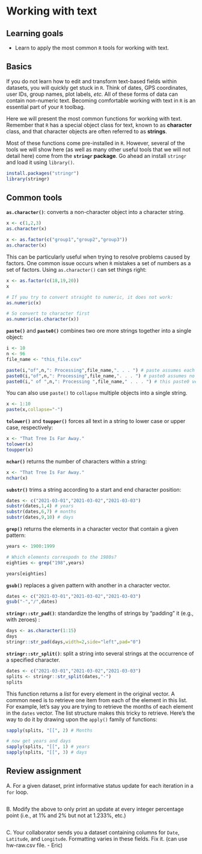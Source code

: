 # Working with text

## Learning goals {-}

* Learn to apply the most common `R` tools for working with text.


## Basics {-}

If you do not learn how to edit and transform text-based fields within datasets, you will quickly get stuck in `R`. Think of dates, GPS coordinates, user IDs, group names, plot labels, *etc.* All of these forms of data can contain non-numeric text. Becoming comfortable working with text in `R` is an essential part of your `R` toolbag.

Here we will present the most common functions for working with text. Remember that `R` has a special object class for text, known to as **character** class, and that character objects are often referred to as **strings**.  

Most of these functions come pre-installed in `R`. However, several of the tools we will show here (as well as many other useful tools that we will not detail here) come from the **`stringr` package**. Go ahead an install `stringr` and load it using `library()`.  

```r
install.packages("stringr")
library(stringr)
```

## Common tools {-}

**`as.character()`**: converts a non-character object into a character string. 

```r
x <- c(1,2,3)
as.character(x)

x <- as.factor(c("group1","group2","group3"))
as.character(x)
```

This can be particularly useful when trying to resolve problems caused by factors. One common issue occurs when `R` mistakes a set of numbers as a set of factors. Using `as.character()` can set things right:

```r
x <- as.factor(c(18,19,20))
x

# If you try to convert straight to numeric, it does not work:
as.numeric(x)

# So convert to character first
as.numeric(as.character(x))
```

**`paste()`** and **`paste0()`** combines two ore more strings together into a single object:

```r
i <- 10
n <- 96
file_name <- "this_file.csv"

paste(i,"of",n,": Processing",file_name,". . . ") # paste assumes each object is separated by " ".
paste0(i,"of",n,": Processing",file_name,". . . ") # paste0 assumes no space between objects.
paste0(i," of ",n,": Processing ",file_name," . . . ") # this paste0 version matches the initial format
```

You can also use `paste()` to `collapse` multiple objects into a single string.

```r
x <- 1:10
paste(x,collapse="-")
```

**`tolower()`** and **`toupper()`** forces all text in a string to lower case or upper case, respectively:

```r
x <- "That Tree Is Far Away."
tolower(x)
toupper(x)
```

**`nchar()`** returns the number of characters within a string:

```r
x <- "That Tree Is Far Away."
nchar(x)
```

**`substr()`** trims a string according to a start and end character position:

```r
dates <- c("2021-03-01","2021-03-02","2021-03-03")
substr(dates,1,4) # years
substr(dates,6,7) # months
substr(dates,9,10) # days
```

**`grep()`** returns the elements in a character vector that contain a given pattern:

```r
years <- 1900:1999

# Which elements correspodn to the 1980s?
eighties <- grep("198",years)

years[eighties]
```

**`gsub()`** replaces a given pattern with another in a character vector.

```r
dates <- c("2021-03-01","2021-03-02","2021-03-03")
gsub("-","/",dates)
```

**`stringr::str_pad()`**: standardize the lengths of strings by "padding" it (e.g., with zeroes) :

```r
days <- as.character(1:15)
days
stringr::str_pad(days,width=2,side="left",pad="0")
```

**`stringr::str_split()`**: split a string into several strings at the occurrence of a specified character.

```r
dates <- c("2021-03-01","2021-03-02","2021-03-03")
splits <- stringr::str_split(dates,"-")
splits
```

This function returns a *list* for every element in the original vector. A common need is to retrieve one item from each of the element in this list. For example, let's say you are trying to retrieve the months of each element in the `dates` vector. The list structure makes this tricky to retrieve. Here's the way to do it by drawing upon the `apply()` family of functions:

```r
sapply(splits, "[[", 2) # Months

# now get years and days
sapply(splits, "[[", 1) # years
sapply(splits, "[[", 3) # days
```

## Review assignment {-}

A. For a given dataset, print informative status update for each iteration in a `for` loop.

```r

```

B. Modify the above to only print an update at every integer percentage point (i.e., at 1% and 2% but not at 1.233%, etc.)

```r

```

C. Your collaborator sends you a dataset containing columns for `Date`, `Latitude`, and `Longitude`. Formatting varies in these fields. Fix it. (can use hw-raw.csv file. - Eric)

```r

```



